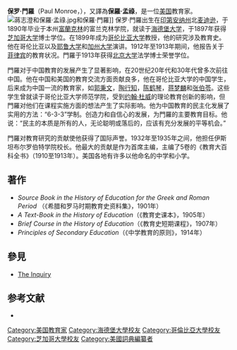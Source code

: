 '''保罗·門羅'''（Paul Monroe，{{bd|1869年||1947年|}}），又譯為'''保羅·孟祿'''，是一位[[美国|美国]]教育家。
[[File:蔣志澄和保羅·孟祿.jpg|thumb]]和保羅·門羅]]
保罗·門羅出生在[[印第安纳州|印第安纳州]]北[[麥迪遜_(印第安那州)|麦迪逊]]，于1890年毕业于本州[[富蘭克林_(印地安納州)|富蘭克林]]的富兰克林学院，就读于[[海德堡大学|海德堡大学]]，于1897年获得[[芝加哥大学|芝加哥大学]]博士学位。在1899年成为[[哥伦比亚大学|哥伦比亚大学]]教授，他的研究涉及教育史。他在哥伦比亚以及[[耶鲁大学|耶鲁大学]]和[[加州大学|加州大学]]演讲。1912年至1913年期间，他报告关于[[菲律宾|菲律宾]]的教育状况。門羅于1913年获得[[北京大学|北京大学]]法学博士荣誉学位。

門羅对于中国教育的发展产生了显著影响，在20世纪20年代和30年代曾多次前往中国。他在中国和美国的教育交流方面贡献良多，他在哥伦比亚大学的中国学生，后来成为中国一流的教育家，如[[郭秉文|郭秉文]]，[[陶行知|陶行知]]，[[陈鹤琴|陈鹤琴]]，[[蒋梦麟|蒋梦麟]]和[[张伯苓|张伯苓]]。这些学生曾就读于哥伦比亚大学师范学院，受到[[约翰·杜威|约翰·杜威]]的理论教育创新的影响，但門羅对他们在课程实施方面的想法产生了实际影响。他为中国教育的民主化发展了实用的方法：“6-3-3”学制。创造力和自信心的发展，为門羅的主要教育目标。他说：“民主的本质是所有的人，无论聪明或落后的，应该有充分发展的平等机会。”

門羅对教育研究的贡献使他获得了国际声誉。1932年至1935年之间，他担任伊斯坦布尔罗伯特学院校长。他最大的贡献是作为首席主编，主编了5卷的《教育大百科全书》（1910至1913年）。美国各地有许多以他命名的中学和小学。

==著作==
* ''Source Book in the History of Education for the Greek and Roman Period'' （《希腊和罗马时期教育史资料集》，1901年）
* ''A Text-Book in the History of Education''（《教育史课本》，1905年）
* ''Brief Course in the History of Education''（《教育史短期课程》，1907年）
* ''Principles of Secondary Education''（《中学教育的原则》，1914年）

==參見==
* [[The_Inquiry|The Inquiry]]

==参考文献==
*{{Cite Collier's|Monroe, Paul}}

{{Authority control}}
{{DEFAULTSORT:Monroe, Paul}}

[[Category:美国教育家|Category:美国教育家]]
[[Category:海德堡大學校友|Category:海德堡大學校友]]
[[Category:哥倫比亞大學校友|Category:哥倫比亞大學校友]]
[[Category:芝加哥大學校友|Category:芝加哥大學校友]]
[[Category:美國詞典編纂者|Category:美國詞典編纂者]]